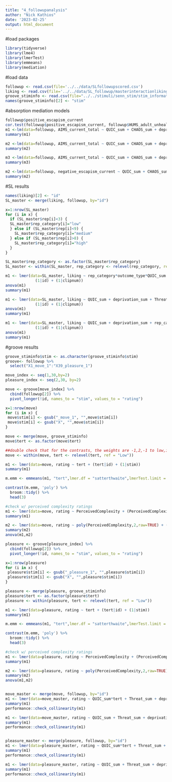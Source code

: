 ```yaml
---
title: "4_followupanalysis"
author: "Nick Kathios"
date: '2023-02-25'
output: html_document
---
```

#load packages
```r
library(tidyverse)
library(lme4)
library(lmerTest)
library(emmeans)
library(mediation)
```

#load data
```r
followup <- read.csv(file='../../data/SLfollowupscored.csv')
liking <- read.csv(file='../../data/SL_followup/masterinteractionliking.csv')
groove_stiminfo <- read.csv(file="../../stimuli/senn_stim/stim_information.csv")
names(groove_stiminfo)[2] <- "stim"
```

#absorption mediation models
```r
followup$positive_escapism_current
cor.test(followup$positive_escapism_current, followup$HUMS_adult_unhealthy)
m1 <-lm(data=followup, AIMS_current_total ~ QUIC_sum + CHAOS_sum + deprivation_sum + Threat_sum)
summary(m1)

m2 <-lm(data=followup, AIMS_current_total ~ QUIC_sum + CHAOS_sum + deprivation_sum + Threat_sum + positive_escapism_current)
summary(m2)

m3 <-lm(data=followup, AIMS_current_total ~ QUIC_sum + CHAOS_sum + deprivation_sum + Threat_sum + negative_escapism_current)
summary(m3)

m2 <-lm(data=followup, negative_escapism_current ~ QUIC_sum + CHAOS_sum + deprivation_sum + Threat_sum )
summary(m2)
```

#SL results
```r
names(liking)[2] <- "id"
SL_master <- merge(liking, followup, by="id")

x=1:nrow(SL_master)
for (i in x) {
  if (SL_master$rep[i]<3) {
  SL_master$rep_category[i]="low"
  } else if (SL_master$rep[i]<9) {
    SL_master$rep_category[i]="medium"
  } else if (SL_master$rep[i]>8) {
    SL_master$rep_category[i]="high"
  }
}

SL_master$rep_category <- as.factor(SL_master$rep_category)
SL_master <- within(SL_master, rep_category <- relevel(rep_category, ref = "medium"))

m1 <- lmer(data=SL_master, liking ~ rep_category*outcome_type*QUIC_sum + deprivation_sum + Threat_sum +CHAOS_sum +
             (1|id) + (1|clipnum))
anova(m1)
summary(m1)

m1 <- lmer(data=SL_master, liking ~ QUIC_sum + deprivation_sum + Threat_sum + rep_category*CHAOS_sum*outcome_type +
             (1|id) + (1|clipnum))
anova(m1)
summary(m1)

m1 <- lmer(data=SL_master, liking ~ QUIC_sum + deprivation_sum + rep_category*Threat_sum*outcome_type + CHAOS_sum +
             (1|id) + (1|clipnum))
anova(m1)
summary(m1)
```

#groove results
```r
groove_stiminfo$stim <- as.character(groove_stiminfo$stim)
groove<- followup %>%
  select("X1_move_1":"X39_pleasure_1")

move_index <- seq(1,30,by=2)
pleasure_index <- seq(2,30, by=2)

move <- groove[move_index] %>%
  cbind(followup[2]) %>%
  pivot_longer(!id, names_to = "stim", values_to = "rating")

x=1:nrow(move)
for (i in x) {
 move$stim[i] <- gsub("_move_1", "",move$stim[i])
 move$stim[i] <- gsub("X", "",move$stim[i])
}

move <- merge(move, groove_stiminfo)
move$tert <- as.factor(move$tert)

##double check that for the contrasts, the weights are -1,2,-1 to low,intermediate, and high respectively
move <- within(move, tert <- relevel(tert, ref = "Low"))

m1 <- lmer(data=move, rating ~ tert + (tert|id) + (1|stim))
summary(m1)

m.emm <- emmeans(m1, "tert",lmer.df = "satterthwaite",lmerTest.limit = 3435)

contrast(m.emm, 'poly') %>%
  broom::tidy() %>%
  head(3)

#check w/ perceived complexity ratings
m1 <- lmer(data=move, rating ~ PerceivedComplexity + (PerceivedComplexity|id) + (1|stim))
summary(m1)

m2 <- lmer(data=move, rating ~ poly(PerceivedComplexity,2,raw=TRUE) + (poly(PerceivedComplexity,2,raw=TRUE)|id) + (1|stim))
summary(m2)
anova(m1,m2)

pleasure <- groove[pleasure_index] %>%
  cbind(followup[2]) %>%
  pivot_longer(!id, names_to = "stim", values_to = "rating")

x=1:nrow(pleasure)
for (i in x) {
 pleasure$stim[i] <- gsub("_pleasure_1", "",pleasure$stim[i])
 pleasure$stim[i] <- gsub("X", "",pleasure$stim[i])
}

pleasure <- merge(pleasure, groove_stiminfo)
pleasure$tert <- as.factor(pleasure$tert)
pleasure <- within(pleasure, tert <- relevel(tert, ref = "Low"))

m1 <- lmer(data=pleasure, rating ~ tert + (tert|id) + (1|stim))
summary(m1)

m.emm <- emmeans(m1, "tert",lmer.df = "satterthwaite",lmerTest.limit = 3435)

contrast(m.emm, 'poly') %>%
  broom::tidy() %>%
  head(3)

#check w/ perceived complexity ratings
m1 <- lmer(data=pleasure, rating ~ PerceivedComplexity + (PerceivedComplexity|id) + (1|stim))
summary(m1)

m2 <- lmer(data=pleasure, rating ~ poly(PerceivedComplexity,2,raw=TRUE) + (poly(PerceivedComplexity,2,raw=TRUE)|id) + (1|stim))
summary(m2)
anova(m1,m2)


move_master <- merge(move, followup, by="id")
m1 <- lmer(data=move_master, rating ~ QUIC_sum*tert + Threat_sum + deprivation_sum + CHAOS_sum + (tert|id) + (1|stim))
summary(m1)
performance::check_collinearity(m1)

m1 <- lmer(data=move_master, rating ~ QUIC_sum + Threat_sum + deprivation_sum + CHAOS_sum*tert+ (tert|id) + (1|stim))
summary(m1)
performance::check_collinearity(m1)


pleasure_master <- merge(pleasure, followup, by="id")
m1 <- lmer(data=pleasure_master, rating ~ QUIC_sum*tert + Threat_sum + deprivation_sum + CHAOS_sum + (tert|id) + (1|stim))
summary(m1)
performance::check_collinearity(m1)

m1 <- lmer(data=pleasure_master, rating ~ QUIC_sum + Threat_sum + deprivation_sum + CHAOS_sum*tert+ (tert|id) + (1|stim))
summary(m1)
performance::check_collinearity(m1)
```